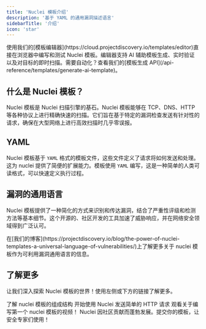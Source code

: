 ```yaml
---
title: 'Nuclei 模板介绍'
description: '基于 YAML 的通用漏洞描述语言'
sidebarTitle: '介绍'
icon: 'star'
---
```


<div className="p-4 border border-blue-100 dark:border-blue-900 bg-blue-50 dark:bg-blue-900/50 rounded-lg mb-4">
  使用我们的[模板编辑器](https://cloud.projectdiscovery.io/templates/editor)直接在浏览器中编写和测试 Nuclei 模板。编辑器支持 AI 辅助模板生成、实时验证以及对目标的即时扫描。需要自动化？查看我们的[模板生成 API](/api-reference/templates/generate-ai-template)。
</div>

## 什么是 Nuclei 模板？
Nuclei 模板是 Nuclei 扫描引擎的基石。Nuclei 模板能够在 TCP、DNS、HTTP 等各种协议上进行精确快速的扫描。它们旨在基于特定的漏洞检查发送有针对性的请求，确保在大型网络上进行高效扫描时几乎零误报。

## YAML
Nuclei 模板基于 `YAML` 格式的模板文件，这些文件定义了请求将如何发送和处理。这为 nuclei 提供了简便的扩展能力。模板使用 `YAML` 编写，这是一种简单的人类可读格式，可以快速定义执行过程。

## 漏洞的通用语言
Nuclei 模板提供了一种简化的方式来识别和传达漏洞，结合了严重性评级和检测方法等基本细节。这个开源的、社区开发的工具加速了威胁响应，并在网络安全领域得到广泛认可。

<Tip>
在[我们的博客](https://projectdiscovery.io/blog/the-power-of-nuclei-templates-a-universal-language-of-vulnerabilities/)上了解更多关于 nuclei 模板作为可利用漏洞通用语言的信息。
</Tip>

## 了解更多
让我们深入探索 Nuclei 模板的世界！使用左侧或下方的链接了解更多。

<CardGroup cols={2}>
  <Card
    title="结构"
    icon="table-tree"
    iconType="regular"
   href="/templates/structure"
  >
    了解 nuclei 模板的组成结构
  </Card>
  <Card
    title="基础 HTTP"
    icon="globe"
    iconType="solid"
    href="/templates/protocols/http/basic-http"
  >
    开始使用 Nuclei 发送简单的 HTTP 请求
  </Card>
  <Card
    title="编写你的第一个模板"
    icon="video"
    iconType="solid"
    href="https://www.youtube.com/watch?v=nFXygQdtjyw"
  >
    观看关于编写第一个 nuclei 模板的视频！
  </Card>
  <Card
    title="贡献"
    icon="github"
    iconType="solid"
    href="https://github.com/projectdiscovery"
  >
    Nuclei 因社区贡献而蓬勃发展。提交你的模板，让安全专家们使用！
  </Card>
</CardGroup>

